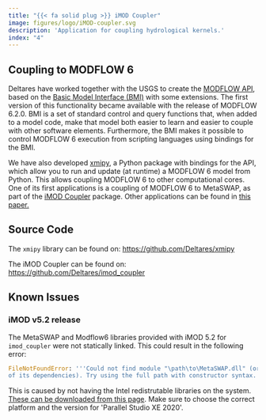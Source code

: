 ```yaml
---
title: "{{< fa solid plug >}} iMOD Coupler"
image: figures/logo/iMOD-coupler.svg
description: 'Application for coupling hydrological kernels.'
index: "4"
---
```


## Coupling to MODFLOW 6

Deltares have worked together with the USGS to create the [MODFLOW
API](https://www.sciencedirect.com/science/article/pii/S1364815221002991),
based on the [Basic Model Interface
(BMI)](https://bmi-spec.readthedocs.io/en/latest/) with some extensions. The
first version of this functionality became available with the release of MODFLOW
6.2.0. BMI is a set of standard control and query functions that, when added to
a model code, make that model both easier to learn and easier to couple with
other software elements. Furthermore, the BMI makes it possible to control
MODFLOW 6 execution from scripting languages using bindings for the BMI.

We have also developed [xmipy](https://github.com/Deltares/xmipy), a
Python package with bindings for the API, which allow you to run and
update (at runtime) a MODFLOW 6 model from Python. This allows coupling
MODFLOW 6 to other computational cores. One of its first applications is
a coupling of MODFLOW 6 to MetaSWAP, as part of the [iMOD
Coupler](https://github.com/Deltares/imod_coupler) package. Other
applications can be found in [this
paper.](https://www.sciencedirect.com/science/article/pii/S1364815221002991)

## Source Code

The `xmipy` library can be found on:
<https://github.com/Deltares/xmipy>

The iMOD Coupler can be found on:
<https://github.com/Deltares/imod_coupler>

## Known Issues

### iMOD v5.2 release

The MetaSWAP and Modflow6 libraries provided with iMOD 5.2 for
`imod_coupler` were not statically linked. This could result in the
following error:

``` python
FileNotFoundError: '''Could not find module "\path\to\MetaSWAP.dll" (or one
of its dependencies). Try using the full path with constructor syntax.'''
```

This is caused by not having the Intel redistrutable libraries on the
system. [These can be downloaded from this
page](https://software.intel.com/content/www/us/en/develop/articles/intel-compilers-redistributable-libraries-by-version.html).
Make sure to choose the correct platform and the version for \'Parallel
Studio XE 2020\'.